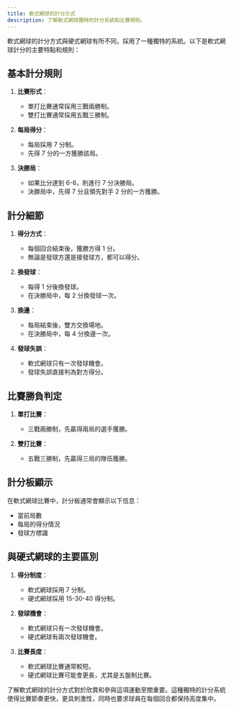 ```yaml
---
title: 軟式網球的計分方式
description: 了解軟式網球獨特的計分系統和比賽規則。
---
```


軟式網球的計分方式與硬式網球有所不同，採用了一種獨特的系統。以下是軟式網球計分的主要特點和規則：

## 基本計分規則

1. **比賽形式**：
   - 單打比賽通常採用三戰兩勝制。
   - 雙打比賽通常採用五戰三勝制。

2. **每局得分**：
   - 每局採用 7 分制。
   - 先得 7 分的一方獲勝該局。

3. **決勝局**：
   - 如果比分達到 6-6，則進行 7 分決勝局。
   - 決勝局中，先得 7 分且領先對手 2 分的一方獲勝。

## 計分細節

1. **得分方式**：
   - 每個回合結束後，獲勝方得 1 分。
   - 無論是發球方還是接發球方，都可以得分。

2. **換發球**：
   - 每得 1 分後換發球。
   - 在決勝局中，每 2 分換發球一次。

3. **換邊**：
   - 每局結束後，雙方交換場地。
   - 在決勝局中，每 4 分換邊一次。

4. **發球失誤**：
   - 軟式網球只有一次發球機會。
   - 發球失誤直接判為對方得分。

## 比賽勝負判定

1. **單打比賽**：
   - 三戰兩勝制，先贏得兩局的選手獲勝。

2. **雙打比賽**：
   - 五戰三勝制，先贏得三局的隊伍獲勝。

## 計分板顯示

在軟式網球比賽中，計分板通常會顯示以下信息：

- 當前局數
- 每局的得分情況
- 發球方標識

## 與硬式網球的主要區別

1. **得分制度**：
   - 軟式網球採用 7 分制。
   - 硬式網球採用 15-30-40 得分制。

2. **發球機會**：
   - 軟式網球只有一次發球機會。
   - 硬式網球有兩次發球機會。

3. **比賽長度**：
   - 軟式網球比賽通常較短。
   - 硬式網球比賽可能會更長，尤其是五盤制比賽。

了解軟式網球的計分方式對於欣賞和參與這項運動至關重要。這種獨特的計分系統使得比賽節奏更快，更具刺激性，同時也要求球員在每個回合都保持高度集中。
